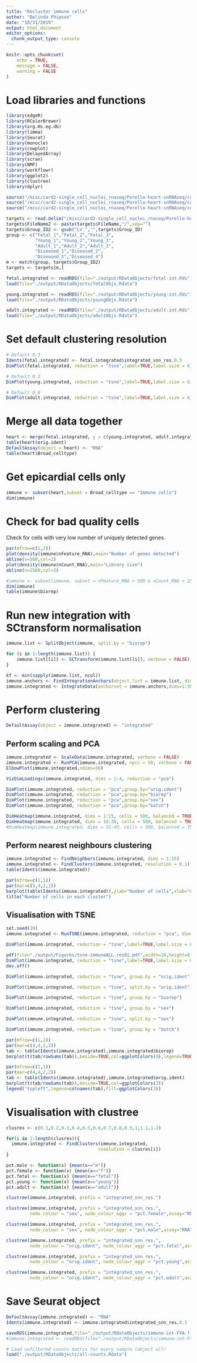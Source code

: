 ```yaml
---
title: "Recluster immune cells"
author: "Belinda Phipson"
date: "10/31/2019"
output: html_document
editor_options: 
  chunk_output_type: console
---
```


```r
knitr::opts_chunk$set(
    echo = TRUE,
    message = FALSE,
    warning = FALSE
)
```

# Load libraries and functions

```r
library(edgeR)
library(RColorBrewer)
library(org.Hs.eg.db)
library(limma)
library(Seurat)
library(monocle)
library(cowplot)
library(DelayedArray)
library(scran)
library(NMF)
library(workflowr)
library(ggplot2)
library(clustree)
library(dplyr)
```

```r
source("/misc/card2-single_cell_nuclei_rnaseq/Porello-heart-snRNAseq/code/normCounts.R")
source("/misc/card2-single_cell_nuclei_rnaseq/Porello-heart-snRNAseq/code/findModes.R")
source("/misc/card2-single_cell_nuclei_rnaseq/Porello-heart-snRNAseq/code/ggplotColors.R")
```

```r
targets <- read.delim("/misc/card2-single_cell_nuclei_rnaseq/Porello-heart-snRNAseq/data/targets.txt",header=TRUE, stringsAsFactors = FALSE)
targets$FileName2 <- paste(targets$FileName,"/",sep="")
targets$Group_ID2 <- gsub("LV_","",targets$Group_ID)
group <- c("Fetal_1","Fetal_2","Fetal_3",
           "Young_1","Young_2","Young_3",
           "Adult_1","Adult_2","Adult_3", 
           "Diseased_1","Diseased_2",
           "Diseased_3","Diseased_4")
m <- match(group, targets$Group_ID2)
targets <- targets[m,]
```

```r
fetal.integrated <- readRDS(file="./output/RDataObjects/fetal-int.Rds")
load(file="./output/RDataObjects/fetalObjs.Rdata")

young.integrated <- readRDS(file="./output/RDataObjects/young-int.Rds")
load(file="./output/RDataObjects/youngObjs.Rdata")

adult.integrated <- readRDS(file="./output/RDataObjects/adult-int.Rds")
load(file="./output/RDataObjects/adultObjs.Rdata")
```

# Set default clustering resolution

```r
# Default 0.3
Idents(fetal.integrated) <- fetal.integrated$integrated_snn_res.0.3
DimPlot(fetal.integrated, reduction = "tsne",label=TRUE,label.size = 6)+NoLegend()

# Default 0.3
DimPlot(young.integrated, reduction = "tsne",label=TRUE,label.size = 6)+NoLegend()

# Default 0.6
DimPlot(adult.integrated, reduction = "tsne",label=TRUE,label.size = 6)+NoLegend()

```

# Merge all data together

```r
heart <- merge(fetal.integrated, y = c(young.integrated, adult.integrated), project = "heart")
table(heart$orig.ident)
DefaultAssay(object = heart) <- "RNA"
table(heart$Broad_celltype)
```

# Get epicardial cells only

```r
immune <- subset(heart,subset = Broad_celltype == "Immune cells")
dim(immune)
```

# Check for bad quality cells

Check for cells with very low number of uniquely detected genes. 

```r
par(mfrow=c(1,2))
plot(density(immune$nFeature_RNA),main="Number of genes detected")
abline(v=500,col=2)
plot(density(immune$nCount_RNA),main="Library size")
abline(v=2500,col=2)

#immune <- subset(immune, subset = nFeature_RNA > 500 & nCount_RNA > 2500)
dim(immune)
table(immune$biorep)
```


# Run new integration with SCtransform normalisation

```r
immune.list <- SplitObject(immune, split.by = "biorep")
```

```r
for (i in 1:length(immune.list)) {
    immune.list[[i]] <- SCTransform(immune.list[[i]], verbose = FALSE)
}
```

```r
kf <- min(sapply(immune.list, ncol))
immune.anchors <- FindIntegrationAnchors(object.list = immune.list, dims=1:30,anchor.features = 3000,k.filter=kf)
immune.integrated <- IntegrateData(anchorset = immune.anchors,dims=1:30)
```

# Perform clustering

```r
DefaultAssay(object = immune.integrated) <- "integrated"
```

## Perform scaling and PCA

```r
immune.integrated <- ScaleData(immune.integrated, verbose = FALSE)
immune.integrated <- RunPCA(immune.integrated, npcs = 50, verbose = FALSE)
ElbowPlot(immune.integrated,ndims=50)
```

```r
VizDimLoadings(immune.integrated, dims = 1:4, reduction = "pca")
```

```r
DimPlot(immune.integrated, reduction = "pca",group.by="orig.ident")
DimPlot(immune.integrated, reduction = "pca",group.by="biorep")
DimPlot(immune.integrated, reduction = "pca",group.by="sex")
DimPlot(immune.integrated, reduction = "pca",group.by="batch")
```

```r
DimHeatmap(immune.integrated, dims = 1:15, cells = 500, balanced = TRUE)
DimHeatmap(immune.integrated, dims = 16:30, cells = 500, balanced = TRUE)
#DimHeatmap(immune.integrated, dims = 31:45, cells = 500, balanced = TRUE)
```

## Perform nearest neighbours clustering

```r
immune.integrated <- FindNeighbors(immune.integrated, dims = 1:15)
immune.integrated <- FindClusters(immune.integrated, resolution = 0.1)
table(Idents(immune.integrated))
```

```r
par(mfrow=c(1,1))
par(mar=c(5,4,2,2))
barplot(table(Idents(immune.integrated)),ylab="Number of cells",xlab="Clusters")
title("Number of cells in each cluster")
```


## Visualisation with TSNE

```r
set.seed(10)
immune.integrated <- RunTSNE(immune.integrated, reduction = "pca", dims = 1:15)
```


```r
DimPlot(immune.integrated, reduction = "tsne",label=TRUE,label.size = 6,pt.size = 0.5)+NoLegend()
```

```r
pdf(file="./output/Figures/tsne-immuneALL-res01.pdf",width=10,height=8,onefile = FALSE)
DimPlot(immune.integrated, reduction = "tsne",label=TRUE,label.size = 6,pt.size = 0.5)+NoLegend()
dev.off()
```

```r
DimPlot(immune.integrated, reduction = "tsne", group.by = "orig.ident")
```

```r
DimPlot(immune.integrated, reduction = "tsne", split.by = "orig.ident")
```

```r
DimPlot(immune.integrated, reduction = "tsne", group.by = "biorep")
```


```r
DimPlot(immune.integrated, reduction = "tsne", group.by = "sex")
```

```r
DimPlot(immune.integrated, reduction = "tsne", split.by = "sex")
```

```r
DimPlot(immune.integrated, reduction = "tsne", group.by = "batch")
```


```r
par(mfrow=c(1,1))
par(mar=c(4,4,2,2))
tab <- table(Idents(immune.integrated),immune.integrated$biorep)
barplot(t(tab/rowSums(tab)),beside=TRUE,col=ggplotColors(9),legend=TRUE)
```

```r
par(mfrow=c(1,1))
par(mar=c(4,4,2,2))
tab <- table(Idents(immune.integrated),immune.integrated$orig.ident)
barplot(t(tab/rowSums(tab)),beside=TRUE,col=ggplotColors(3))
legend("topleft",legend=colnames(tab),fill=ggplotColors(3))
```

# Visualisation with clustree

```r
clusres <- c(0.1,0.2,0.3,0.4,0.5,0.6,0.7,0.8,0.9,1,1.1,1.2)
```
```r
for(i in 1:length(clusres)){
  immune.integrated <- FindClusters(immune.integrated, 
                                   resolution = clusres[i])
}
```

```r
pct.male <- function(x) {mean(x=="m")}
pct.female <- function(x) {mean(x=="f")}
pct.fetal <- function(x) {mean(x=="fetal")}
pct.young <- function(x) {mean(x=="young")}
pct.adult <- function(x) {mean(x=="adult")}
```

```r
clustree(immune.integrated, prefix = "integrated_snn_res.")
```

```r
clustree(immune.integrated, prefix = "integrated_snn_res.",
         node_colour = "sex", node_colour_aggr = "pct.female",assay="RNA")
```

```r
clustree(immune.integrated, prefix = "integrated_snn_res.",
         node_colour = "sex", node_colour_aggr = "pct.male",assay="RNA")
```

```r
clustree(immune.integrated, prefix = "integrated_snn_res.",
         node_colour = "orig.ident", node_colour_aggr = "pct.fetal",assay="RNA")
```

```r
clustree(immune.integrated, prefix = "integrated_snn_res.",
         node_colour = "orig.ident", node_colour_aggr = "pct.young",assay="RNA")
```

```r
clustree(immune.integrated, prefix = "integrated_snn_res.",
         node_colour = "orig.ident", node_colour_aggr = "pct.adult",assay="RNA")
```


# Save Seurat object

```r
DefaultAssay(immune.integrated) <- "RNA"
Idents(immune.integrated) <- immune.integrated$integrated_snn_res.0.1
```

```r
saveRDS(immune.integrated,file="./output/RDataObjects/immune-int-FYA-filtered.Rds")
#immune.integrated <- readRDS(file="./output/RDataObjects/immune-int-FYA.Rds")
```

```r
# Load unfiltered counts matrix for every sample (object all)
load("./output/RDataObjects/all-counts.Rdata")
```
